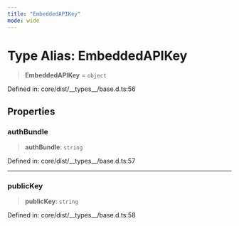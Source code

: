 ```yaml
---
title: "EmbeddedAPIKey"
mode: wide
---
```

  
# Type Alias: EmbeddedAPIKey

> **EmbeddedAPIKey** = `object`

Defined in: core/dist/\_\_types\_\_/base.d.ts:56

## Properties

### authBundle

> **authBundle**: `string`

Defined in: core/dist/\_\_types\_\_/base.d.ts:57

***

### publicKey

> **publicKey**: `string`

Defined in: core/dist/\_\_types\_\_/base.d.ts:58
